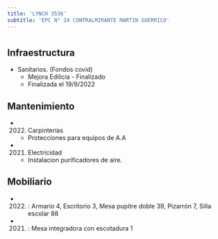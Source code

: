 ```yaml
---
title: 'LYNCH 3536'
subtitle: 'EPC N° 24 CONTRALMIRANTE MARTIN GUERRICO'
---
```


#
## Infraestructura

* Sanitarios. (Fondos covid) 
    + Mejora Edilicia - Finalizado 
    + Finalizada el 19/9/2022 






## Mantenimiento

*  (2022) Carpinterías 
    + Protecciones para equipos de A.A

*  (2021) Electricidad 
    + Instalacion purificadores de aire.





## Mobiliario

*  (2022) : Armario 4, Escritorio 3, Mesa pupitre doble 39, Pizarrón 7, Silla escolar 88 

*  (2021) : Mesa integradora con escotadura 1 



